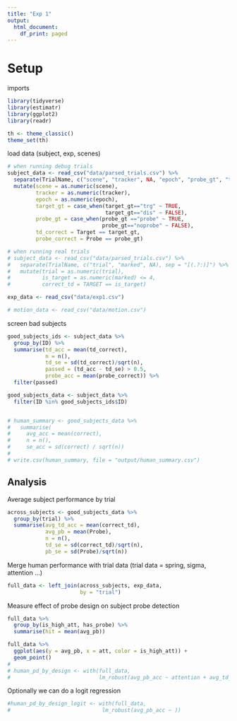```yaml
---
title: "Exp 1"
output:
  html_document:
    df_print: paged
---
```


# Setup

imports

```r
library(tidyverse)
library(estimatr)
library(ggplot2)
library(readr)

th <- theme_classic()
theme_set(th)
```

load data (subject, exp, scenes)

```r
# when running debug trials
subject_data <- read_csv("data/parsed_trials.csv") %>%
  separate(TrialName, c("scene", "tracker", NA, "epoch", "probe_gt", "target_gt")) %>%
  mutate(scene = as.numeric(scene),
         tracker = as.numeric(tracker),
         epoch = as.numeric(epoch),
         target_gt = case_when(target_gt=="trg" ~ TRUE,
                               target_gt=="dis" ~ FALSE),
         probe_gt = case_when(probe_gt =="probe" ~ TRUE,
                              probe_gt=="noprobe" ~ FALSE),
         td_correct = Target == target_gt,
         probe_correct = Probe == probe_gt)

# when running real trials
# subject_data <- read_csv("data/parsed_trials.csv") %>%
#   separate(TrialName, c("trial", "marked", NA), sep = "[(.?:)]") %>%
#   mutate(trial = as.numeric(trial),
#          is_target = as.numeric(marked) <= 4,
#          correct_td = TARGET == is_target)

exp_data <- read_csv("data/exp1.csv")

# motion_data <- read_csv("data/motion.csv")

```



screen bad subjects


```r
good_subjects_ids <- subject_data %>%
  group_by(ID) %>%
  summarise(td_acc = mean(td_correct),
            n = n(),
            td_se = sd(td_correct)/sqrt(n),
            passed = (td_acc - td_se) > 0.5,
            probe_acc = mean(probe_correct)) %>%
  filter(passed)

good_subjects_data <- subject_data %>%
  filter(ID %in% good_subjects_ids$ID)


# human_summary <- good_subjects_data %>%
#   summarise(
#     avg_acc = mean(correct),
#     n = n(),
#     se_acc = sd(correct) / sqrt(n))
# 
# write.csv(human_summary, file = "output/human_summary.csv")
```

## Analysis


Average subject performance by trial
```r
across_subjects <- good_subjects_data %>%
  group_by(trial) %>%
  summarise(avg_td_acc = mean(correct_td),
            avg_pb = mean(Probe),
            n = n(),
            td_se = sd(correct_td)/sqrt(n),
            pb_se = sd(Probe)/sqrt(n))
```

Merge human performance with trial data (trial data = spring, sigma, attention ...)

```r
full_data <- left_join(across_subjects, exp_data, 
                       by = "trial")
```

Measure effect of probe design on subject probe detection

```r

full_data %>%
  group_by(is_high_att, has_probe) %>%
  summarise(hit = mean(avg_pb))

full_data %>%
  ggplot(aes(y = avg_pb, x = att, color = is_high_att)) + 
  geom_point()
# 
# human_pd_by_design <- with(full_data, 
#                            lm_robust(avg_pb_acc ~ attention + avg_td_acc))
```

Optionally we can do a logit regression

```r

#human_pd_by_design_logit <- with(full_data,
#                             lm_robust(avg_pb_acc ~ ))
```